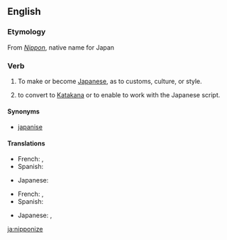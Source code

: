 ==English==

===Etymology===
From ''[[Nippon]]'', native name for Japan

===Verb===
{{en-verb|nipponiz|ing}}

# {{transitive}} To make or become [[Japanese]], as to customs, culture, or style.
# {{transitive}} to convert to [[Katakana]] or to enable to work with the Japanese script.

====Synonyms====
* [[japanise]]

====Translations====
{{trans-top|to make or become more Japanese}}
* French: {{t|fr|nipponiser}}, {{t|fr|japoniser}}
* Spanish: {{t|es|niponizar}}
{{trans-mid}}
* Japanese: {{t|ja|日本化する|tr=にほんかする, Nihonka-suru|sc=Jpan}}
{{trans-bottom}}

{{trans-top|to convert to Katakana or to enable to work with the Japanese script}}
* French: {{t|fr|nipponiser}}, {{t|fr|japoniser}}
* Spanish: {{t|es|niponizar}}
{{trans-mid}}
* Japanese: {{t|ja|日本化する|tr=にほんかする, Nihonka-suru|sc=Jpan}}, {{t|ja|仮名書きする|tr=かながきする, kanagaki-suru|sc=Jpan}}
{{trans-bottom}}

[[ja:nipponize]]